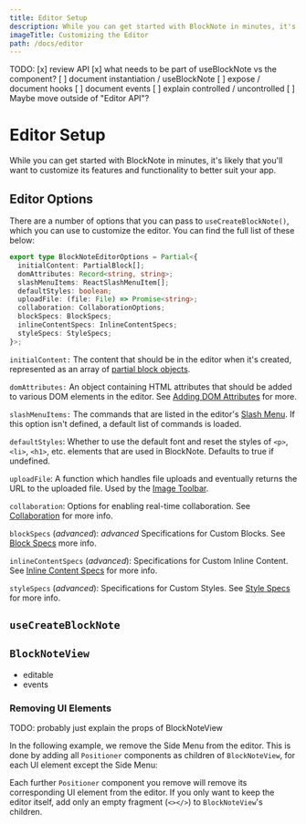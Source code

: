 ```yaml
---
title: Editor Setup
description: While you can get started with BlockNote in minutes, it's likely that you'll want to customize its features and functionality to better suit your app.
imageTitle: Customizing the Editor
path: /docs/editor
---
```



TODO:
[x] review API
[x] what needs to be part of useBlockNote vs the component?
[ ] document instantiation / useBlockNote
[ ] expose / document hooks
[ ] document events
[ ] explain controlled / uncontrolled
[ ] Maybe move outside of "Editor API"?

# Editor Setup

While you can get started with BlockNote in minutes, it's likely that you'll
want to customize its features and functionality to better suit your app.

## Editor Options

There are a number of options that you can pass to `useCreateBlockNote()`, which you
can use to customize the editor. You can find the full list of these below:

```typescript
export type BlockNoteEditorOptions = Partial<{
  initialContent: PartialBlock[];
  domAttributes: Record<string, string>;
  slashMenuItems: ReactSlashMenuItem[];
  defaultStyles: boolean;
  uploadFile: (file: File) => Promise<string>;
  collaboration: CollaborationOptions;
  blockSpecs: BlockSpecs;
  inlineContentSpecs: InlineContentSpecs;
  styleSpecs: StyleSpecs;
}>;
```

`initialContent:` The content that should be in the editor when it's created, represented as an array of [partial block objects](/docs/manipulating-blocks#partial-blocks).

`domAttributes:` An object containing HTML attributes that should be added to various DOM elements in the editor. See [Adding DOM Attributes](/docs/theming#adding-dom-attributes) for more.

`slashMenuItems:` The commands that are listed in the editor's [Slash Menu](/docs/slash-menu). If this option isn't defined, a default list of commands is loaded.

`defaultStyles`: Whether to use the default font and reset the styles of `<p>`, `<li>`, `<h1>`, etc. elements that are used in BlockNote. Defaults to true if undefined.

`uploadFile`: A function which handles file uploads and eventually returns the URL to the uploaded file. Used by the [Image Toolbar](/docs/image-toolbar).

`collaboration`: Options for enabling real-time collaboration. See [Collaboration](/docs/collaboration) for more info.

`blockSpecs` (_advanced_): _advanced_ Specifications for Custom Blocks. See [Block Specs](/docs/block-specs) more info.

`inlineContentSpecs` (_advanced_): Specifications for Custom Inline Content. See [Inline Content Specs](/docs/inline-content-specs) for more info.

`styleSpecs` (_advanced_): Specifications for Custom Styles. See [Style Specs](/docs/style-specs) for more info.

## `useCreateBlockNote`

## `BlockNoteView`

- editable
- events

### Removing UI Elements

TODO: probably just explain the props of BlockNoteView

In the following example, we remove the Side Menu from the editor. This is done by adding all `Positioner` components as children of `BlockNoteView`, for each UI element except the Side Menu:

<Example name="ui-components/ui-elements-remove" />

Each further `Positioner` component you remove will remove its corresponding UI element from the editor. If you only want to keep the editor itself, add only an empty fragment (`<></>`) to `BlockNoteView`'s children.
